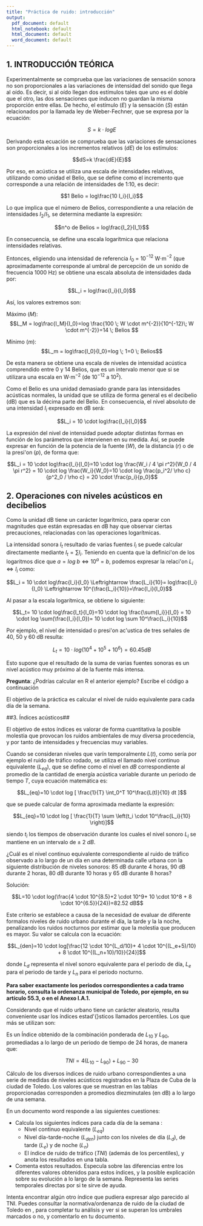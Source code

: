 ```yaml
---
title: "Práctica de ruido: introducción"
output:
  pdf_document: default
  html_notebook: default
  html_document: default
  word_document: default
---
```


## 1. INTRODUCCIÓN TEÓRICA

Experimentalmente se comprueba que las variaciones de sensación sonora no son proporcionales a las variaciones de intensidad del sonido que llega al oído. Es decir, si al oído llegan dos estímulos tales que uno es el doble que el otro, las dos sensaciones que inducen no guardan la misma proporción entre ellas. De hecho, el estímulo ($E$) y la sensación ($S$) están relacionados por la llamada ley de Weber-Fechner, que se expresa por la ecuación:

$$S=k \cdot log E$$

Derivando esta ecuación se comprueba que las variaciones de sensaciones son proporcionales a los incrementos relativos ($dE$) de los estímulos:

$$dS=k \frac{dE}{E}$$

Por eso, en acústica se utiliza una escala de intensidades relativas, utilizando como unidad el Belio, que se define como el incremento que corresponde a una relación de intensidades de 1:10, es decir:

$$1 Belio = log\frac{10 I_i}{I_i}$$

Lo que implica que el número de Belios, correspondiente a una relación de intensidades $I_2/I_1$, se determina mediante la expresión:

$$n^o de Belios = log\frac{I_2}{I_1}$$

En consecuencia, se define una escala logarítmica que relaciona intensidades relativas.

Entonces, eligiendo una intensidad de referencia $I_0$ = 10$^{-12}$ W$\cdot$m$^{-2}$ (que aproximadamente corresponde al umbral de percepción de un sonido de frecuencia 1000 Hz) se obtiene una escala absoluta de intensidades dada por:

$$L_i = log\frac{I_i}{I_0}$$

Así, los valores extremos son:

Máximo ($M$):
$$L_M = log\frac{I_M}{I_0}=log \frac{100 \; W \cdot m^{-2}}{10^{-12}\;  W \cdot m^{-2}}=14 \; Belios $$

Mínimo ($m$):
$$L_m = log\frac{I_0}{I_0}=log \; 1=0 \; Belios$$

De esta manera se obtiene una escala de niveles de intensidad acústica comprendido entre 0 y 14 Belios, que es un intervalo menor que si se utilizara una escala en W$\cdot$m$^{-2}$ (de $10^{-12}$ a $10^2$). 

Como el Belio es una unidad demasiado grande para las intensidades acústicas normales, la unidad que se utiliza de forma general es el decibelio (dB) que es la décima parte del Belio. 
En consecuencia, el nivel absoluto de una intensidad $I_i$ expresado en dB será:

$$L_i = 10 \cdot log\frac{I_i}{I_0}$$

La expresión del nivel de intensidad puede adoptar distintas formas en función de los parámetros que intervienen en su medida. Así, se puede expresar en función de la potencia de la fuente ($W$), de la distancia ($r$) o de la presi\'on ($p$), de forma que:

$$L_i = 10 \cdot log\frac{I_i}{I_0}=10 \cdot log \frac{W_i / 4 \pi r^2}{W_0 / 4 \pi r^2} =
10 \cdot log \frac{W_i}{W_0}=10 \cdot log \frac{p_i^2/ \rho c}{p^2_0 / \rho c} =
20 \cdot \frac{p_i}{p_0}$$

## 2. Operaciones con niveles acústicos en decibelios

Como la unidad dB tiene un carácter logarítmico, para operar con magnitudes que están expresadas en dB hay que observar ciertas precauciones, relacionadas con las operaciones logarítmicas.

La intensidad sonora $I_t$ resultado de varias fuentes $I_i$ se puede calcular directamente mediante $I_t=\sum I_i$. Teniendo en cuenta que la definici\'on  de los logaritmos dice que $a=log\; b \Leftrightarrow 10^a=b$, podemos expresar la relaci\'on $L_i \Leftrightarrow I_i$
como:

$$L_i = 10 \cdot log\frac{I_i}{I_0} \Leftrightarrow \frac{L_i}{10}= log\frac{I_i}{I_0}  
\Leftrightarrow 10^{\frac{L_i}{10}}=\frac{I_i}{I_0}$$

Al pasar a la escala logarítmica, se obtiene lo siguiente:

$$L_t= 10 \cdot log\frac{I_t}{I_0}=10 \cdot log \frac{\sum{I_i}}{I_0} =
10 \cdot log \sum(\frac{I_i}{I_0})= 10 \cdot log \sum 10^\frac{L_i}{10}$$

Por ejemplo, el nivel de intensidad o presi\'on ac\'ustica de tres señales de 40, 50 y 60 dB resulta:

$$L_t=10 \cdot log(10^4+10^5+10^6) = 60.45 dB$$

Esto supone que el resultado de la suma de varias fuentes sonoras es un nivel acústico muy próximo al de la fuente más intensa.

**Pregunta**: ¿Podrías calcular en R el anterior ejemplo? Escribe el código a continuación

El objetivo de la práctica es calcular el nivel de ruido equivalente para cada día de la semana.

##3. Índices acústicos##

El objetivo de estos índices es valorar de forma cuantitativa la posible molestia que provocan los ruidos ambientales de muy diversa procedencia, y por tanto de intensidades y frecuencias muy variables.

\subsection*{a) Nivel continuo equivalente ($L_{eq}$):}

Cuando se consideran niveles que varín temporalmente $L(t)$, como sería por ejemplo el ruido de tráfico rodado, se utiliza el llamado nivel continuo equivalente ($L_{eq}$), que se define como el nivel en $dB$ correspondiente al promedio de la cantidad de energía acústica variable durante un periodo de tiempo $T$, cuya ecuación matemática es:

$$L_{eq}=10 \cdot log [ \frac{1}{T} \int_0^T 10^\frac{L(t)}{10} dt ]$$

que se puede calcular de forma aproximada mediante la expresión:

$$L_{eq}=10 \cdot log [ \frac{1}{T} \sum \left(t_i \cdot 10^\frac{L_i}{10} \right)]$$

siendo $t_i$ los tiempos de observación durante los cuales el nivel sonoro $L_i$ se mantiene en un intervalo de $\pm$ 2 $dB$.

\underline{\it Ejemplo:}

¿Cuál es el nivel continuo equivalente correspondiente al ruido de tráfico observado a lo largo de un día en una determinada calle urbana con la siguiente distribución de niveles sonoros: 85 dB durante 4 horas, 90 dB durante 2 horas, 80 dB durante 10 horas y 65 dB durante 8 horas?

Solución:

$$L=10 \cdot log(\frac{4 \cdot 10^{8.5}+2 \cdot 10^9+ 10 \cdot 10^8 + 8 \cdot 10^{6.5}}{24})=82.52 dB$$


\subsection*{b) Nivel díaa-tarde-noche ($L_{den}$)}

Este criterio se establece a causa de la necesidad de evaluar de diferente formalos niveles de ruido urbano durante el día, la tarde y la la noche, penalizando los ruidos nocturnos por estimar que la molestia que producen es mayor. Su valor se calcula con la ecuación:

$$L_{den}=10 \cdot log[\frac{12 \cdot 10^{L_d/10}+ 4 \cdot 10^{(L_e+5)/10} + 8 \cdot 10^{(L_n+10)/10}}{24}]$$


donde $L_d$ representa el nivel sonoro equivalente para el periodo de día, $L_e$ para el periodo de tarde y $L_n$ para el periodo nocturno. 

**Para saber exactamente los periodos correspondientes a cada tramo horario, consulta la ordenanza municipal de Toledo, por ejemplo, en su artículo 55.3, o en el Anexo I.A.1.**

\subsection*{c) Niveles percentiles}

Considerando que el ruido urbano tiene un carácter aleatorio, resulta conveniente usar los índices estad\'{\i}sticos llamados percentiles. Los que más se utilizan son:

\begin{itemize}
\item $L_{10}:$ El nivel sonoro en dB que se sobrepasa durante el 10\% del tiempo de observaci\'on. 
Por lo general corresponde a los niveles m\'as elevados
\item $L_{90}:$ El nivel sonoro en dB que se sobrepasa durante el 90\% del tiempo de observaci\'on. Por lo general corresponde al nivel sonoro de fondo.
\end{itemize}
\subsection*{d) Índice de ruido de trafico ($TNI)$}
Es un Índice obtenido de la combinación ponderada de $L_{10}$ y $L_{90}$, promediadas 
a lo largo de un periodo de tiempo de 24 horas, de manera que:

$$TNI=4(L_{10}-L_{90})+L_{90}-30$$

\section*{\underline{Objetivo de la pr\'actica}}

Cálculo de los diversos índices de ruido urbano correspondientes a una serie de medidas de niveles acústicos registrados en la Plaza de Cuba de la ciudad de Toledo. Los valores que se muestran en las tablas proporcionadas corresponden a promedios diezminutales (en dB) a lo largo de una semana.

En un documento word responde a las siguientes cuestiones:

* Calcula los siguientes índices para cada día de la semana : 
  + Nivel continuo equivalente ($L_{eq}$)
  + Nivel día-tarde-noche ($L_{den}$) junto con los niveles de día ($L_d$), de tarde ($L_e$) y de noche ($L_n$)
  + El índice de ruido de tráfico ($TNI$) (además de los percentiles), y anota los resultados en una tabla.

* Comenta estos resultados. Especula sobre las diferencias entre los diferentes valores
obtenidos para estos índices, y la posible explicación sobre su evolución a lo largo de la semana. Representa las series temporales directas por si te sirve de ayuda.

Intenta encontrar algún otro índice que pudiera expresar algo parecido al TNI. Puedes consultar la normativa/ordenanza de ruido de la ciudad de Toledo en \url{https://www.toledo.es/wp-content/uploads/2016/11/oca.pdf}, para completar tu análisis y ver si se superan los umbrales marcados o no, y comentarlo en tu documento.

